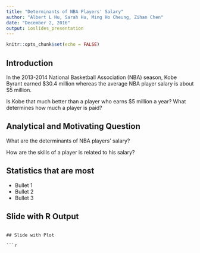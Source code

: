 ```yaml
---
title: "Determinants of NBA Players' Salary"
author: "Albert L Hu, Sarah Hu, Ming Ho Cheung, Zihan Chen"
date: "December 2, 2016"
output: ioslides_presentation
---
```


```r
knitr::opts_chunk$set(echo = FALSE)
```

## Introduction {.flexbox .vcenter}

In the 2013-2014 National Basketball Association (NBA) season, Kobe Byrant earned $30.4 million whereas the average NBA player salary is about $5 million. 

Is Kobe that much better than a player who earns $5 million a year?  What determines how much a player is paid?


## Analytical and Motivating Question {.flexbox .vcenter}

What are the determinants of NBA players' salary?

How are the skills of a player is related to his salary?

## Statistics that are most 

- Bullet 1
- Bullet 2
- Bullet 3

## Slide with R Output


```

## Slide with Plot

```r

```

